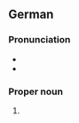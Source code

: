==German==
{{wikipedia}}
{{wikipedia|lang=de}}

===Pronunciation===
* {{IPA|de|/ˈɔldənˌbʊʁk/|[ˈɔldn̩ˌbʊʁk]}}
* {{audio|de|De-Oldenburg.ogg|Audio}}

===Proper noun===
{{de-proper noun|n}}

# {{place|de|independent city|s/Lower Saxony|c/Germany|t1=Oldenburg}}
